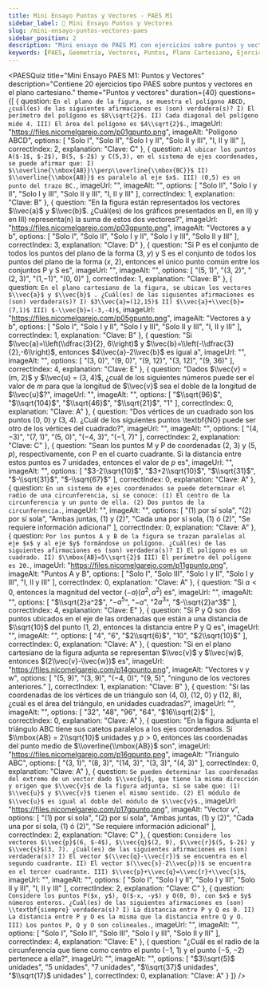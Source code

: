 ```yaml
---
title: Mini Ensayo Puntos y Vectores - PAES M1
sidebar_label: 🧠 Mini Ensayo Puntos y Vectores
slug: /mini-ensayo-puntos-vectores-paes
sidebar_position: 2
description: "Mini ensayo de PAES M1 con ejercicios sobre puntos y vectores en el plano cartesiano."
keywords: [PAES, Geometría, Vectores, Puntos, Plano Cartesiano, Ejercicios]
---
```



<PAESQuiz
  title="Mini Ensayo PAES M1: Puntos y Vectores"
  description="Contiene 20 ejercicios tipo PAES sobre puntos y vectores en el plano cartesiano."
  theme="Puntos y vectores"
  duration={40}
  questions={[
    {
      question: `En el plano de la figura, se muestra el polígono ABCD, ¿cuál(es) de las siguientes afirmaciones es (son) verdadera(s)?
      I) El perímetro del polígono es $8\\sqrt{2}$.
      II) Cada diagonal del polígono mide 4.
      III) El área del polígono es $4\\sqrt{2}$.`,
      imageUrl: "https://files.nicomelgarejo.com/p01gpunto.png",
      imageAlt: "Polígono ABCD",
      options: [
        "Solo I",
        "Solo II",
        "Solo I y II",
        "Solo II y III",
        "I, II y III"
      ],
      correctIndex: 2,
      explanation: "Clave: C"
    },
    {
      question: `Al ubicar los puntos A($-1$, $-2$), B(5, $-2$) y C(5,3), en el sistema de ejes coordenados, se puede afirmar que:
      I) $\\overline{\\mbox{AB}}\\perp\\overline{\\mbox{BC}}$
      II) $\\overline{\\mbox{AB}}$ es paralelo al eje $x$.
      III) (0,5) es un punto del trazo BC.`,
      imageUrl: "",
      imageAlt: "",
      options: [
        "Solo II",
        "Solo I y II",
        "Solo I y III",
        "Solo II y III",
        "I, II y III"
      ],
      correctIndex: 1,
      explanation: "Clave: B"
    },
    {
      question: "En la figura están representados los vectores $\\vec{a}$ y $\\vec{b}$. ¿Cuál(es) de los gráficos presentados en I), en II) y en III) representa(n) la suma de estos dos vectores?",
      imageUrl: "https://files.nicomelgarejo.com/p03gpunto.png",
      imageAlt: "Vectores a y b",
      options: [
        "Solo I",
        "Solo II",
        "Solo I y II",
        "Solo I y III",
        "Solo II y III"
      ],
      correctIndex: 3,
      explanation: "Clave: D"
    },
    {
      question: "Si P es el conjunto de todos los puntos del plano de la forma (3, $y$) y S es el conjunto de todos los puntos del plano de la forma ($x$, 2), entonces el único punto común entre los conjuntos P y S es",
      imageUrl: "",
      imageAlt: "",
      options: [
        "(5, 1)",
        "(3, 2)",
        "(2, 3)",
        "(1,$-1$)",
        "(0, 0)"
      ],
      correctIndex: 1,
      explanation: "Clave: B"
    },
    {
      question: `En el plano cartesiano de la figura, se ubican los vectores $\\vec{a}$ y $\\vec{b}$ . ¿Cuál(es) de las siguientes afirmaciones es (son) verdadera(s)?
      I) $3\\vec{a}=(12,15)$
      II) $\\vec{a}+\\vec{b}=(7,1)$
      III) $-\\vec{b}=(-3,-4)$`,
      imageUrl: "https://files.nicomelgarejo.com/p05gpunto.png",
      imageAlt: "Vectores a y b",
      options: [
        "Solo I",
        "Solo I y II",
        "Solo I y III",
        "Solo II y III",
        "I, II y III"
      ],
      correctIndex: 1,
      explanation: "Clave: B"
    },
    {
      question: "Si $\\vec{a}=\\left(\\dfrac{3}{2}, 6\\right)$ y $\\vec{b}=\\left(-\\dfrac{3}{2},-6\\right)$, entonces $4\\vec{a}-2\\vec{b}$ es igual a",
      imageUrl: "",
      imageAlt: "",
      options: [
        "(3, 0)",
        "(9, 0)",
        "(9, 12)",
        "(3, 12)",
        "(9, 36)"
      ],
      correctIndex: 4,
      explanation: "Clave: E"
    },
    {
      question: "Dados $\\vec{v} = (m, 2)$ y $\\vec{u} = (3, 4)$, ¿cuál de los siguientes números puede ser el valor de $m$ para que la longitud de $\\vec{v}$ sea el doble de la longitud de $\\vec{u}$?",
      imageUrl: "",
      imageAlt: "",
      options: [
        "$\\sqrt{96}$",
        "$\\sqrt{104}$",
        "$\\sqrt{46}$",
        "$\\sqrt{21}$",
        "1"
      ],
      correctIndex: 0,
      explanation: "Clave: A"
    },
    {
      question: "Dos vértices de un cuadrado son los puntos (0, 0) y (3, 4). ¿Cuál de los siguientes puntos \\textbf{NO} puede ser otro de los vértices del cuadrado?",
      imageUrl: "",
      imageAlt: "",
      options: [
        "(4, $-3$)",
        "(7, 1)",
        "(5, 0)",
        "($-4$, 3)",
        "($-1$, 7)"
      ],
      correctIndex: 2,
      explanation: "Clave: C"
    },
    {
      question: "Sean los puntos M y P de coordenadas (2, 3) y (5, $p$), respectivamente, con P en el cuarto cuadrante. Si la distancia entre estos puntos es 7 unidades, entonces el valor de $p$ es",
      imageUrl: "",
      imageAlt: "",
      options: [
        "$3-2\\sqrt{10}$",
        "$3+2\\sqrt{10}$",
        "$\\sqrt{31}$",
        "$-\\sqrt{31}$",
        "$-\\sqrt{67}$"
      ],
      correctIndex: 0,
      explanation: "Clave: A"
    },
    {
      question: `En un sistema de ejes coordenados se puede determinar el radio de una circunferencia, si se conoce:
      (1) El centro de la circunferencia y un punto de ella.
      (2) Dos puntos de la circunferencia.`,
      imageUrl: "",
      imageAlt: "",
      options: [
        "(1) por sí sola",
        "(2) por sí sola",
        "Ambas juntas, (1) y (2)",
        "Cada una por sí sola, (1) ó (2)",
        "Se requiere información adicional"
      ],
      correctIndex: 0,
      explanation: "Clave: A"
    },
    {
      question: `Por los puntos A y B de la figura se trazan paralelas al eje $x$ y al eje $y$ formándose un polígono. ¿Cuál(es) de las siguientes afirmaciones es (son) verdadera(s)?
      I) El polígono es un cuadrado.
      II) $\\mbox{AB}=5\\sqrt{2}$
      III) El perímetro del polígono es 20.`,
      imageUrl: "https://files.nicomelgarejo.com/p11gpunto.png",
      imageAlt: "Puntos A y B",
      options: [
        "Solo I",
        "Solo III",
        "Solo I y II",
        "Solo I y III",
        "I, II y III"
      ],
      correctIndex: 0,
      explanation: "Clave: A"
    },
    {
      question: "Si $a < 0$, entonces la magnitud del vector $(-a)(a^2, a^2)$ es",
      imageUrl: "",
      imageAlt: "",
      options: [
        "$\\sqrt{2}a^2$",
        "$-a^5$",
        "$-a$",
        "$2a^3$",
        "$-\\sqrt{2}a^3$"
      ],
      correctIndex: 4,
      explanation: "Clave: E"
    },
    {
      question: "Si P y Q son dos puntos ubicados en el eje de las ordenadas que están a una distancia de $\\sqrt{10}$ del punto (1, 2), entonces la distancia entre P y Q es",
      imageUrl: "",
      imageAlt: "",
      options: [
        "4",
        "6",
        "$2\\sqrt{6}$",
        "10",
        "$2\\sqrt{10}$"
      ],
      correctIndex: 0,
      explanation: "Clave: A"
    },
    {
      question: "Si en el plano cartesiano de la figura adjunta se representan $\\vec{v}$ y $\\vec{w}$, entonces $(2\\vec{v}-\\vec{w})$ es",
      imageUrl: "https://files.nicomelgarejo.com/p14gpunto.png",
      imageAlt: "Vectores v y w",
      options: [
        "(5, 9)",
        "(3, 9)",
        "($-4$, 0)",
        "(9, 5)",
        "ninguno de los vectores anteriores."
      ],
      correctIndex: 1,
      explanation: "Clave: B"
    },
    {
      question: "Si las coordenadas de los vértices de un triángulo son (4, 0), (12, 0) y (12, 8), ¿cuál es el área del triángulo, en unidades cuadradas?",
      imageUrl: "",
      imageAlt: "",
      options: [
        "32",
        "48",
        "96",
        "64",
        "$16\\sqrt{2}$"
      ],
      correctIndex: 0,
      explanation: "Clave: A"
    },
    {
      question: "En la figura adjunta el triángulo ABC tiene sus catetos paralelos a los ejes coordenados. Si $\\mbox{AB} = 2\\sqrt{10}$ unidades y $p > 0$, entonces las coordenadas del punto medio de $\\overline{\\mbox{AB}}$ son",
      imageUrl: "https://files.nicomelgarejo.com/p16gpunto.png",
      imageAlt: "Triángulo ABC",
      options: [
        "(3, 1)",
        "(8, 3)",
        "(14, 3)",
        "(3, 3)",
        "(4, 3)"
      ],
      correctIndex: 0,
      explanation: "Clave: A"
    },
    {
      question: `Se pueden determinar las coordenadas del extremo de un vector dado $\\vec{u}$, que tiene la misma dirección y origen que $\\vec{v}$ de la figura adjunta, si se sabe que:
      (1) $\\vec{u}$ y $\\vec{v}$ tienen el mismo sentido.
      (2) El módulo de $\\vec{u}$ es igual al doble del módulo de $\\vec{v}$.`,
      imageUrl: "https://files.nicomelgarejo.com/p17gpunto.png",
      imageAlt: "Vector v",
      options: [
        "(1) por sí sola",
        "(2) por sí sola",
        "Ambas juntas, (1) y (2)",
        "Cada una por sí sola, (1) ó (2)",
        "Se requiere información adicional"
      ],
      correctIndex: 2,
      explanation: "Clave: C"
    },
    {
      question: `Considere los vectores $\\vec{p}$(6, $-4$), $\\vec{q}$(2, 9), $\\vec{r}$(5, $-2$) y $\\vec{s}$(3, 7). ¿Cuál(es) de las siguientes afirmaciones es (son) verdadera(s)?
      I) El vector $(\\vec{q}-\\vec{r})$ se encuentra en el segundo cuadrante.
      II) El vector $(\\vec{s}-2\\vec{p})$ se encuentra en el tercer cuadrante.
      III) $\\vec{p}+\\vec{q}=\\vec{r}+\\vec{s}$`,
      imageUrl: "",
      imageAlt: "",
      options: [
        "Solo I",
        "Solo I y II",
        "Solo I y III",
        "Solo II y III",
        "I, II y III"
      ],
      correctIndex: 2,
      explanation: "Clave: C"
    },
    {
      question: `Considere los puntos P($x, y$), Q($-x, -y$) y O(0, 0), con $x$ e $y$ números enteros. ¿Cuál(es) de las siguientes afirmaciones es (son) \\textbf{siempre} verdadera(s)?
      I) La distancia entre P y Q es 0.
      II) La distancia entre P y O es la misma que la distancia entre Q y O.
      III) Los puntos P, Q y O son colineales.`,
      imageUrl: "",
      imageAlt: "",
      options: [
        "Solo I",
        "Solo II",
        "Solo III",
        "Solo I y III",
        "Solo II y III"
      ],
      correctIndex: 4,
      explanation: "Clave: E"
    },
    {
      question: "¿Cuál es el radio de la circunferencia que tiene como centro el punto ($-1$, 1) y el punto ($-5$, $-2$) pertenece a ella?",
      imageUrl: "",
      imageAlt: "",
      options: [
        "$3\\sqrt{5}$ unidades",
        "5 unidades",
        "7 unidades",
        "$\\sqrt{37}$ unidades",
        "$\\sqrt{17}$ unidades"
      ],
      correctIndex: 0,
      explanation: "Clave: A"
    }
  ]}
/>